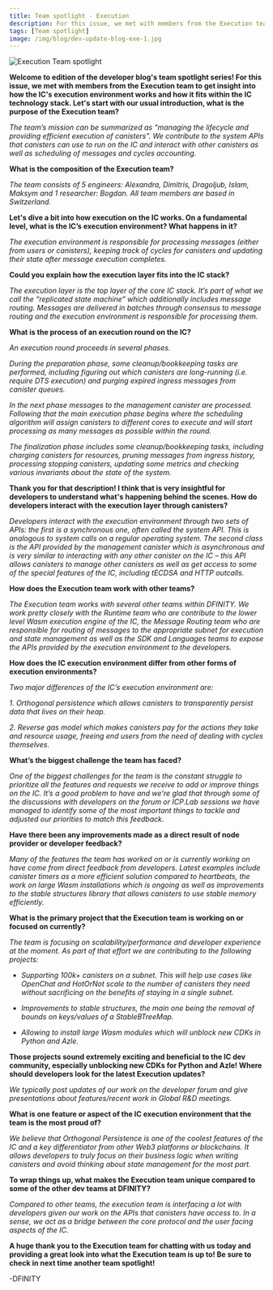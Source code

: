 ```yaml
---
title: Team spotlight - Execution
description: For this issue, we met with members from the Execution team to get insight into how the IC's execution environment works and how it fits within the IC technology stack.
tags: [Team spotlight]
image: /img/blog/dev-update-blog-exe-1.jpg
---
```


![Execution Team spotlight](../../static/img/blog/dev-update-blog-exe-1.jpg)

**Welcome to edition of the developer blog's team spotlight series! For this issue, we met with members from the Execution team to get insight into how the IC's execution environment works and how it fits within the IC technology stack. Let's start with our usual introduction, what is the purpose of the Execution team?**
          
*The team’s mission can be summarized as “managing the lifecycle and providing efficient execution of canisters”. We contribute to the system APIs that canisters can use to run on the IC and interact with other canisters as well as scheduling of messages and cycles accounting.*

**What is the composition of the Execution team?**
 
*The team consists of 5 engineers: Alexandra, Dimitris, Dragoljub, Islam, Maksym and 1 researcher: Bogdan. All team members are based in Switzerland.*

**Let's dive a bit into how execution on the IC works. On a fundamental level, what is the IC’s execution environment? What happens in it?**

*The execution environment is responsible for processing messages (either from users or canisters), keeping track of cycles for canisters and updating their state after message execution completes.*            

**Could you explain how the execution layer fits into the IC stack?**

*The execution layer is the top layer of the core IC stack. It’s part of what we call the “replicated state machine” which additionally includes message routing. Messages are delivered in batches through consensus to message routing and the execution environment is responsible for processing them.*


**What is the process of an execution round on the IC?**

*An execution round proceeds in several phases.*

*During the preparation phase, some cleanup/bookkeeping tasks are performed, including figuring out which canisters are long-running (i.e. require DTS execution) and purging expired ingress messages from canister queues.*

*In the next phase messages to the management canister are processed. Following that the main execution phase begins where the scheduling algorithm will assign canisters to different cores to execute and will start processing as many messages as possible within the round.*

*The finalization phase includes some cleanup/bookkeeping tasks, including charging canisters for resources, pruning messages from ingress history, processing stopping canisters, updating some metrics and checking various invariants about the state of the system.*

**Thank you for that description! I think that is very insightful for developers to understand what's happening behind the scenes. How do developers interact with the execution layer through canisters?**

*Developers interact with the execution environment through two sets of APIs: the first is a synchronous one, often called the system API. This is analogous to system calls on a regular operating system. The second class is the API provided by the management canister which is asynchronous and is very similar to interacting with any other canister on the IC – this API allows canisters to manage other canisters as well as get access to some of the special features of the IC, including tECDSA and HTTP outcalls.*

**How does the Execution team work with other teams?**

*The Execution team works with several other teams within DFINITY. We work pretty closely with the Runtime team who are contribute to the lower level Wasm execution engine of the IC, the Message Routing team who are responsible for routing of messages to the appropriate subnet for execution and state management as well as the SDK and Languages teams to expose the APIs provided by the execution environment to the developers.*

**How does the IC execution environment differ from other forms of execution environments?**

*Two major differences of the IC’s execution environment are:*
    
*1. Orthogonal persistence which allows canisters to transparently persist data that lives on their heap.*

*2. Reverse gas model which makes canisters pay for the actions they take and resource usage, freeing end users from the need of dealing with cycles themselves.*

**What’s the biggest challenge the team has faced?**

*One of the biggest challenges for the team is the constant struggle to prioritize all the features and requests we receive to add or improve things on the IC. It’s a good problem to have and we’re glad that through some of the discussions with developers on the forum or ICP.Lab sessions we have managed to identify some of the most important things to tackle and adjusted our priorities to match this feedback.*

**Have there been any improvements made as a direct result of node provider or developer feedback?**
       
*Many of the features the team has worked on or is currently working on have come from direct feedback from developers. Latest examples include canister timers as a more efficient solution compared to heartbeats, the work on large Wasm installations which is ongoing as well as improvements to the stable structures library that allows canisters to use stable memory efficiently.*

**What is the primary project that the Execution team is working on or focused on currently?**

*The team is focusing on scalability/performance and developer experience at the moment. As part of that effort we are contributing to the following projects:*

- *Supporting 100k+ canisters on a subnet. This will help use cases like OpenChat and HotOrNot scale to the number of canisters they need without sacrificing on the benefits of staying in a single subnet.*

- *Improvements to stable structures, the main one being the removal of bounds on keys/values of a StableBTreeMap.*

- *Allowing to install large Wasm modules which will unblock new CDKs in Python and Azle.*

**Those projects sound extremely exciting and beneficial to the IC dev community, especially unblocking new CDKs for Python and Azle! Where should developers look for the latest Execution updates?**

*We typically post updates of our work on the developer forum and give presentations about features/recent work in Global R&D meetings.*

**What is one feature or aspect of the IC execution environment that the team is the most proud of?**

*We believe that Orthogonal Persistence is one of the coolest features of the IC and a key differentiator from other Web3 platforms or blockchains. It allows developers to truly focus on their business logic when writing canisters and avoid thinking about state management for the most part.*

**To wrap things up, what makes the Execution team unique compared to some of the other dev teams at DFINITY?**

*Compared to other teams, the execution team is interfacing a lot with developers given our work on the APIs that canisters have access to. In a sense, we act as a bridge between the core protocol and the user facing aspects of the IC.*

**A huge thank you to the Execution team for chatting with us today and providing a great look into what the Execution team is up to! Be sure to check in next time another team spotlight!**

-DFINITY
